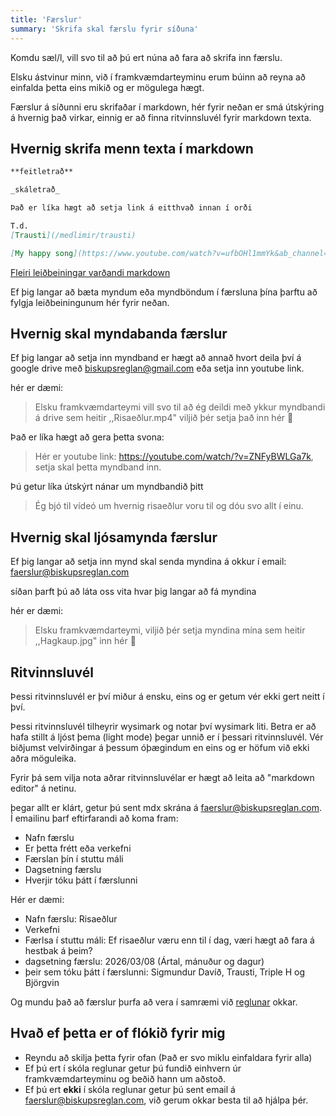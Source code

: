 ```yaml
---
title: 'Færslur'
summary: 'Skrifa skal færslu fyrir síðuna'
---
```


Komdu sæl/l, vill svo til að þú ert núna að fara að skrifa inn færslu.

Elsku ástvinur minn, við í framkvæmdarteyminu erum búinn að reyna að einfalda þetta eins mikið og er mögulega hægt.

Færslur á síðunni eru skrifaðar í markdown, hér fyrir neðan er smá útskýring á hvernig það virkar, einnig er að finna ritvinnsluvél fyrir markdown texta.

<TOCInline toc={props.toc} asDisclosure />

## Hvernig skrifa menn texta í markdown

```md
**feitletrað**

_skáletrað_

Það er líka hægt að setja link á eitthvað innan í orði

T.d.
[Trausti](/medlimir/trausti)

[My happy song](https://www.youtube.com/watch?v=ufbOHl1mmYk&ab_channel=SuperSimpleSongs-KidsSongs)
```

[Fleiri leiðbeiningar varðandi markdown](https://www.markdownguide.org/basic-syntax/)

Ef þig langar að bæta myndum eða myndböndum í færsluna þína þarftu að fylgja leiðbeiningunum hér fyrir neðan.

## Hvernig skal myndabanda færslur

Ef þig langar að setja inn myndband er hægt að annað hvort deila því á google drive með biskupsreglan@gmail.com eða setja inn youtube link.

hér er dæmi:

> Elsku framkvæmdarteymi vill svo til að ég deildi með ykkur myndbandi á drive sem heitir ,,Risaeðlur.mp4" viljið þér setja það inn hér 🥺

Það er líka hægt að gera þetta svona:

> Hér er youtube link: https://youtube.com/watch/?v=ZNFyBWLGa7k, setja skal þetta myndband inn.

Þú getur líka útskýrt nánar um myndbandið þitt

> Ég bjó til vídeó um hvernig risaeðlur voru til og dóu svo allt í einu.

## Hvernig skal ljósamynda færslur

Ef þig langar að setja inn mynd skal senda myndina á okkur í email: faerslur@biskupsreglan.com

síðan þarft þú að láta oss vita hvar þig langar að fá myndina

hér er dæmi:

> Elsku framkvæmdarteymi, viljið þér setja myndina mína sem heitir ,,Hagkaup.jpg" inn hér 🥺

## Ritvinnsluvél

Þessi ritvinnsluvél er því miður á ensku,
eins og er getum vér ekki gert neitt í því.

Þessi ritvinnsluvél tilheyrir wysimark og notar
því wysimark liti. Betra er að hafa stillt á ljóst þema
(light mode) þegar unnið er í þessari ritvinnsluvél.
Vér biðjumst velvirðingar á þessum óþægindum en eins og
er höfum við ekki aðra möguleika.

Fyrir þá sem vilja nota aðrar ritvinnsluvélar
er hægt að leita að "markdown editor" á netinu.

<MDXEditor></MDXEditor>

þegar allt er klárt, getur þú sent mdx skrána á [faerslur@biskupsreglan.com](mailto:faerslur@biskupsreglan.com).
Í emailinu þarf eftirfarandi að koma fram:

- Nafn færslu
- Er þetta frétt eða verkefni
- Færslan þín í stuttu máli
- Dagsetning færslu
- Hverjir tóku þátt í færslunni

Hér er dæmi:

- Nafn færslu: Risaeðlur
- Verkefni
- Færlsa í stuttu máli: Ef risaeðlur væru enn til í dag, væri hægt að fara á hestbak á þeim?
- dagsetning færslu: 2026/03/08 (Ártal, mánuður og dagur)
- þeir sem tóku þátt í færslunni: Sigmundur Davíð, Trausti, Triple H og Björgvin

Og mundu það að færslur þurfa að vera í samræmi við [reglunar](/reglur) okkar.

## Hvað ef þetta er of flókið fyrir mig

- Reyndu að skilja þetta fyrir ofan (Það er svo miklu einfaldara fyrir alla)
- Ef þú ert í skóla reglunar getur þú fundið einhvern úr framkvæmdarteyminu og beðið hann um aðstoð.
- Ef þú ert **ekki** í skóla reglunar getur þú sent email á [faerslur@biskupsreglan.com](mailto:faerslur@biskupsreglan.com), við gerum okkar besta til að hjálpa þér.
